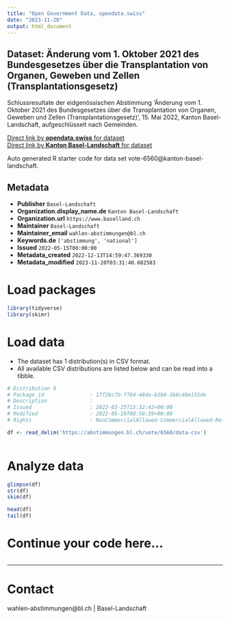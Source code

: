 ```yaml
---
title: "Open Government Data, opendata.swiss"
date: "2023-11-20"
output: html_document
---
```


## Dataset: Änderung vom 1. Oktober 2021 des Bundesgesetzes über die Transplantation von Organen, Geweben und ZeIlen (Transplantationsgesetz)

Schlussresultate der eidgenössischen Abstimmung 'Änderung vom 1. Oktober 2021 des Bundesgesetzes über die Transplantation von Organen, Geweben und ZeIlen (Transplantationsgesetz)', 15. Mai 2022, Kanton Basel-Landschaft, aufgeschlüsselt nach Gemeinden.

[Direct link by **opendata.swiss** for dataset](https://opendata.swiss/de/dataset/anderung-vom-1-oktober-2021-des-bundesgesetzes-uber-die-transplantation-von-organen-geweben-und1)<br>
[Direct link by **Kanton Basel-Landschaft** for dataset](https://abstimmungen.bl.ch/vote/6560/data)

Auto generated R starter code for data set vote-6560@kanton-basel-landschaft.

## Metadata

- **Publisher** `Basel-Landschaft`
- **Organization.display_name.de** `Kanton Basel-Landschaft`
- **Organization.url** `https://www.baselland.ch`
- **Maintainer** `Basel-Landschaft`
- **Maintainer_email** `wahlen-abstimmungen@bl.ch`
- **Keywords.de** `['abstimmung', 'national']`
- **Issued** `2022-05-15T00:00:00`
- **Metadata_created** `2022-12-13T14:59:47.369330`
- **Metadata_modified** `2023-11-20T03:31:40.682583`


# Load packages

```r

library(tidyverse)
library(skimr)

```

# Load data

-   The dataset has 1 distribution(s) in CSV format.
-   All available CSV distributions are listed below and can be read into a tibble.

```r

# Distribution 0
# Package_id               : 17f26c7b-f784-48da-b2b8-1b6c46e155de
# Description              : 
# Issued                   : 2022-03-25T15:32:42+00:00
# Modified                 : 2022-05-19T08:58:39+00:00
# Rights                   : NonCommercialAllowed-CommercialAllowed-ReferenceRequired

df <- read_delim('https://abstimmungen.bl.ch/vote/6560/data-csv')



```

# Analyze data

```r

glimpse(df)
str(df)
skim(df)

head(df)
tail(df)

```

# Continue your code here...

```r

```

------------------------------------------------------------------------

# Contact

wahlen-abstimmungen@bl.ch | Basel-Landschaft
